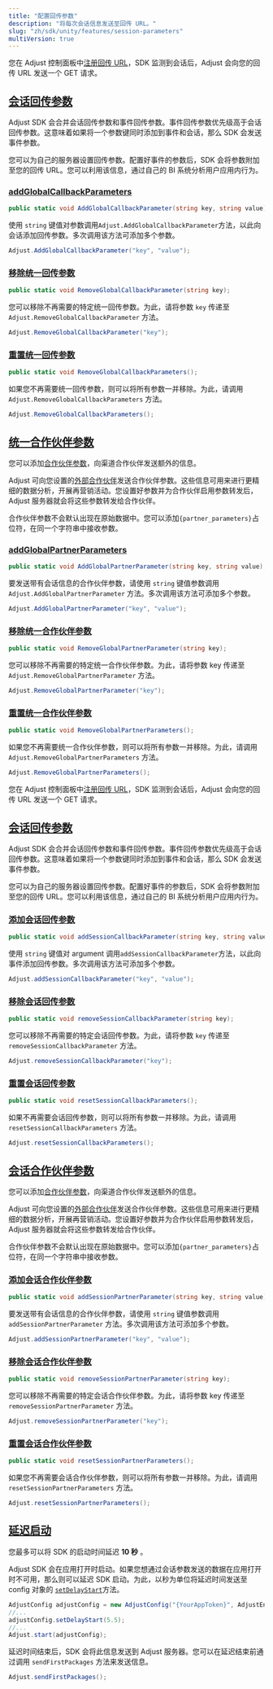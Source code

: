 ```yaml
---
title: "配置回传参数"
description: "将每次会话信息发送至回传 URL。"
slug: "zh/sdk/unity/features/session-parameters"
multiVersion: true
---
```


<SdkVersion version="v5">

您在 Adjust 控制面板中[注册回传 URL](https://help.adjust.com/zh/article/recommended-placeholders-callbacks)，SDK 监测到会话后，Adjust 会向您的回传 URL 发送一个 GET 请求。

## [会话回传参数](session-callback-parameters)

<Callout type="note">

Adjust SDK 会合并会话回传参数和事件回传参数。事件回传参数优先级高于会话回传参数。这意味着如果将一个参数键同时添加到事件和会话，那么 SDK 会发送事件参数。

</Callout>

您可以为自己的服务器设置回传参数。配置好事件的参数后，SDK 会将参数附加至您的回传 URL。您可以利用该信息，通过自己的 BI 系统分析用户应用内行为。

### [addGlobalCallbackParameters](add-global-callback-parameters)

<CodeBlock title="方法签名">

```cs
public static void AddGlobalCallbackParameter(string key, string value);
```

</CodeBlock>

使用 `string` 键值对参数调用`Adjust.AddGlobalCallbackParameter`方法，以此向会话添加回传参数。多次调用该方法可添加多个参数。

```cs
Adjust.AddGlobalCallbackParameter("key", "value");
```

### [移除统一回传参数](remove-global-callback-parameters)

<CodeBlock title="方法签名">

```cs
public static void RemoveGlobalCallbackParameter(string key);
```

</CodeBlock>

您可以移除不再需要的特定统一回传参数。为此，请将参数 `key` 传递至 `Adjust.RemoveGlobalCallbackParameter` 方法。

```cs
Adjust.RemoveGlobalCallbackParameter("key");
```

### [重置统一回传参数](reset-global-callback-parameters)

<CodeBlock title="方法签名">

```cs
public static void RemoveGlobalCallbackParameters();
```

</CodeBlock>

如果您不再需要统一回传参数，则可以将所有参数一并移除。为此，请调用 `Adjust.RemoveGlobalCallbackParameters` 方法。

```cs
Adjust.RemoveGlobalCallbackParameters();
```

## [统一合作伙伴参数](global-partner-parameters)

您可以添加[合作伙伴参数](https://help.adjust.com/zh/article/data-sharing-ad-network#map-parameters)，向渠道合作伙伴发送额外的信息。

Adjust 可向您设置的[外部合作伙伴](https://help.adjust.com/zh/article/integrated-partners)发送合作伙伴参数。这些信息可用来进行更精细的数据分析，开展再营销活动。您设置好参数并为合作伙伴启用参数转发后，Adjust 服务器就会将这些参数转发给合作伙伴。

<Callout type="note">

合作伙伴参数不会默认出现在原始数据中。您可以添加`{partner_parameters}`占位符，在同一个字符串中接收参数。

</Callout>

### [addGlobalPartnerParameters](add-global-partner-parameters)

<CodeBlock title="方法签名">

```cs
public static void AddGlobalPartnerParameter(string key, string value);
```

</CodeBlock>

要发送带有会话信息的合作伙伴参数，请使用 `string` 键值参数调用 `Adjust.AddGlobalPartnerParameter` 方法。多次调用该方法可添加多个参数。

```cs
Adjust.AddGlobalPartnerParameter("key", "value");
```

### [移除统一合作伙伴参数](remove-global-partner-parameters)

<CodeBlock title="方法签名">

```cs
public static void RemoveGlobalPartnerParameter(string key);
```

</CodeBlock>

您可以移除不再需要的特定统一合作伙伴参数。为此，请将参数 key 传递至 `Adjust.RemoveGlobalPartnerParameter` 方法。

```cs
Adjust.RemoveGlobalPartnerParameter("key");
```

### [重置统一合作伙伴参数](reset-global-partner-parameters)

<CodeBlock title="方法签名">

```cs
public static void RemoveGlobalPartnerParameters();
```

</CodeBlock>

如果您不再需要统一合作伙伴参数，则可以将所有参数一并移除。为此，请调用 `Adjust.RemoveGlobalPartnerParameters` 方法。

```cs
Adjust.RemoveGlobalPartnerParameters();
```

</SdkVersion>
<SdkVersion version="v4">

您在 Adjust 控制面板中[注册回传 URL](https://help.adjust.com/zh/article/recommended-placeholders-callbacks)，SDK 监测到会话后，Adjust 会向您的回传 URL 发送一个 GET 请求。

## [会话回传参数](session-callback-parameters)

<Callout type="note">

Adjust SDK 会合并会话回传参数和事件回传参数。事件回传参数优先级高于会话回传参数。这意味着如果将一个参数键同时添加到事件和会话，那么 SDK 会发送事件参数。

</Callout>

您可以为自己的服务器设置回传参数。配置好事件的参数后，SDK 会将参数附加至您的回传 URL。您可以利用该信息，通过自己的 BI 系统分析用户应用内行为。

### [添加会话回传参数](add-session-callback-parameters)

<CodeBlock title="方法签名">

```cs
public static void addSessionCallbackParameter(string key, string value);
```

</CodeBlock>

使用 `string` 键值对 argument 调用`addSessionCallbackParameter`方法，以此向事件添加回传参数。多次调用该方法可添加多个参数。

```cs
Adjust.addSessionCallbackParameter("key", "value");
```

### [移除会话回传参数](remove-session-callback-parameters)

<CodeBlock title="方法签名">

```cs
public static void removeSessionCallbackParameter(string key);
```

</CodeBlock>

您可以移除不再需要的特定会话回传参数。为此，请将参数 `key` 传递至 `removeSessionCallbackParameter` 方法。

```cs
Adjust.removeSessionCallbackParameter("key");
```

### [重置会话回传参数](reset-session-callback-parameters)

<CodeBlock title="方法签名">

```cs
public static void resetSessionCallbackParameters();
```

</CodeBlock>

如果不再需要会话回传参数，则可以将所有参数一并移除。为此，请调用 `resetSessionCallbackParameters` 方法。

```cs
Adjust.resetSessionCallbackParameters();
```

## [会话合作伙伴参数](session-partner-parameters)

您可以添加[合作伙伴参数](https://help.adjust.com/zh/article/data-sharing-ad-network#map-parameters)，向渠道合作伙伴发送额外的信息。

Adjust 可向您设置的[外部合作伙伴](https://help.adjust.com/zh/article/integrated-partners)发送合作伙伴参数。这些信息可用来进行更精细的数据分析，开展再营销活动。您设置好参数并为合作伙伴启用参数转发后，Adjust 服务器就会将这些参数转发给合作伙伴。

<Callout type="note">

合作伙伴参数不会默认出现在原始数据中。您可以添加`{partner_parameters}`占位符，在同一个字符串中接收参数。

</Callout>

### [添加会话合作伙伴参数](add-session-partner-parameters)

<CodeBlock title="方法签名">

```cs
public static void addSessionPartnerParameter(string key, string value);
```

</CodeBlock>

要发送带有会话信息的合作伙伴参数，请使用 `string` 键值参数调用 `addSessionPartnerParameter` 方法。多次调用该方法可添加多个参数。

```cs
Adjust.addSessionPartnerParameter("key", "value");
```

### [移除会话合作伙伴参数](remove-session-partner-parameters)

<CodeBlock title="方法签名">

```cs
public static void removeSessionPartnerParameter(string key);
```

</CodeBlock>

您可以移除不再需要的特定会话合作伙伴参数。为此，请将参数 key 传递至 `removeSessionPartnerParameter` 方法。

```cs
Adjust.removeSessionPartnerParameter("key");
```

### [重置会话合作伙伴参数](reset-session-partner-parameters)

<CodeBlock title="方法签名">

```cs
public static void resetSessionPartnerParameters();
```

</CodeBlock>

如果您不再需要会话合作伙伴参数，则可以将所有参数一并移除。为此，请调用 `resetSessionPartnerParameters` 方法。

```cs
Adjust.resetSessionPartnerParameters();
```

## [延迟启动](delay-start)

<Callout type="note">

您最多可以将 SDK 的启动时间延迟 **10 秒** 。

</Callout>

Adjust SDK 会在应用打开时启动。如果您想通过会话参数发送的数据在应用打开时不可用，那么则可以延迟 SDK 启动。为此，以秒为单位将延迟时间发送至 config 对象的 [`setDelayStart`](/zh/sdk/unity/configuration#delay-the-start-of-the-sdk)方法。

```cs
AdjustConfig adjustConfig = new AdjustConfig("{YourAppToken}", AdjustEnvironment.Sandbox);
//...
adjustConfig.setDelayStart(5.5);
//...
Adjust.start(adjustConfig);
```

延迟时间结束后，SDK 会将此信息发送到 Adjust 服务器。您可以在延迟结束前通过调用 `sendFirstPackages` 方法来发送信息。

```cs
Adjust.sendFirstPackages();
```

</SdkVersion>
